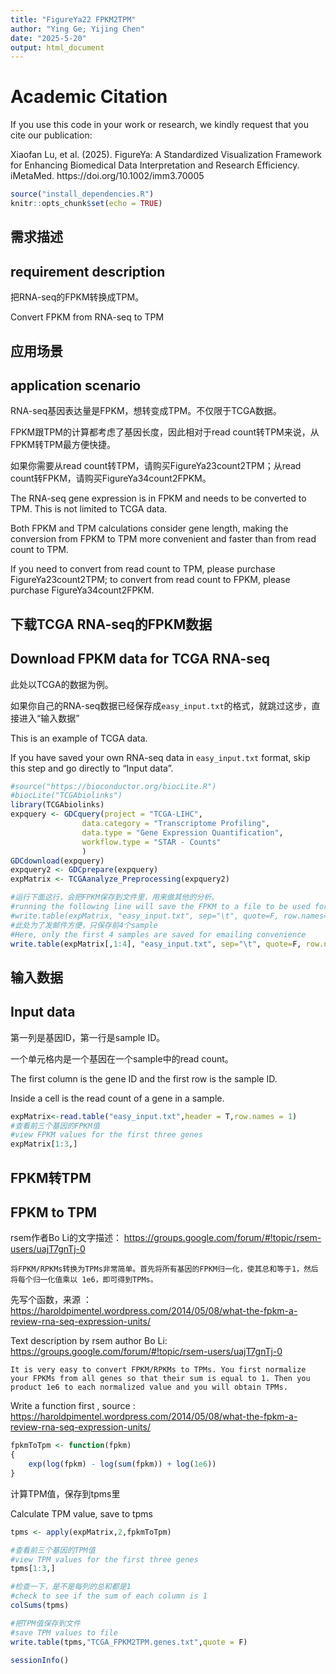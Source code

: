 ```yaml
---
title: "FigureYa22 FPKM2TPM"
author: "Ying Ge; Yijing Chen"
date: "2025-5-20"
output: html_document
---
```


# Academic Citation
If you use this code in your work or research, we kindly request that you cite our publication:

Xiaofan Lu, et al. (2025). FigureYa: A Standardized Visualization Framework for Enhancing Biomedical Data Interpretation and Research Efficiency. iMetaMed. https://doi.org/10.1002/imm3.70005


```r
source("install_dependencies.R")
knitr::opts_chunk$set(echo = TRUE)
```

## 需求描述
## requirement description

把RNA-seq的FPKM转换成TPM。

Convert FPKM from RNA-seq to TPM

## 应用场景
## application scenario

RNA-seq基因表达量是FPKM，想转变成TPM。不仅限于TCGA数据。

FPKM跟TPM的计算都考虑了基因长度，因此相对于read count转TPM来说，从FPKM转TPM最方便快捷。

如果你需要从read count转TPM，请购买FigureYa23count2TPM；从read count转FPKM，请购买FigureYa34count2FPKM。

The RNA-seq gene expression is in FPKM and needs to be converted to TPM. This is not limited to TCGA data. 

Both FPKM and TPM calculations consider gene length, making the conversion from FPKM to TPM more convenient and faster than from read count to TPM. 

If you need to convert from read count to TPM, please purchase FigureYa23count2TPM; to convert from read count to FPKM, please purchase FigureYa34count2FPKM.

## 下载TCGA RNA-seq的FPKM数据 
## Download FPKM data for TCGA RNA-seq 

此处以TCGA的数据为例。

如果你自己的RNA-seq数据已经保存成`easy_input.txt`的格式，就跳过这步，直接进入“输入数据”

This is an example of TCGA data.

If you have saved your own RNA-seq data in `easy_input.txt` format, skip this step and go directly to “Input data”.

```r
#source("https://bioconductor.org/biocLite.R")
#biocLite("TCGAbiolinks")
library(TCGAbiolinks)
expquery <- GDCquery(project = "TCGA-LIHC", 
                data.category = "Transcriptome Profiling",
                data.type = "Gene Expression Quantification",
                workflow.type = "STAR - Counts" 
                )
GDCdownload(expquery)
expquery2 <- GDCprepare(expquery)
expMatrix <- TCGAanalyze_Preprocessing(expquery2)

#运行下面这行，会把FPKM保存到文件里，用来做其他的分析。
#running the following line will save the FPKM to a file to be used for additional analysis.
#write.table(expMatrix, "easy_input.txt", sep="\t", quote=F, row.names=T)
#此处为了发邮件方便，只保存前4个sample
#Here, only the first 4 samples are saved for emailing convenience
write.table(expMatrix[,1:4], "easy_input.txt", sep="\t", quote=F, row.names=T)
```

## 输入数据
## Input data

第一列是基因ID，第一行是sample ID。

一个单元格内是一个基因在一个sample中的read count。

The first column is the gene ID and the first row is the sample ID.

Inside a cell is the read count of a gene in a sample.

```r
expMatrix<-read.table("easy_input.txt",header = T,row.names = 1)
#查看前三个基因的FPKM值
#view FPKM values for the first three genes
expMatrix[1:3,]
```

## FPKM转TPM
## FPKM to TPM

rsem作者Bo Li的文字描述：
<https://groups.google.com/forum/#!topic/rsem-users/uajT7gnTj-0>

`将FPKM/RPKMs转换为TPMs非常简单。首先将所有基因的FPKM归一化，使其总和等于1，然后将每个归一化值乘以 1e6，即可得到TPMs。`

先写个函数，来源 ：<https://haroldpimentel.wordpress.com/2014/05/08/what-the-fpkm-a-review-rna-seq-expression-units/>

Text description by rsem author Bo Li:
<https://groups.google.com/forum/#!topic/rsem-users/uajT7gnTj-0>

`It is very easy to convert FPKM/RPKMs to TPMs. You first normalize your FPKMs from all genes so that their sum is equal to 1. Then you product 1e6 to each normalized value and you will obtain TPMs.`

Write a function first , source : <https://haroldpimentel.wordpress.com/2014/05/08/what-the-fpkm-a-review-rna-seq-expression-units/>

```r
fpkmToTpm <- function(fpkm)
{
    exp(log(fpkm) - log(sum(fpkm)) + log(1e6))
}
```

计算TPM值，保存到tpms里

Calculate TPM value, save to tpms

```r
tpms <- apply(expMatrix,2,fpkmToTpm)

#查看前三个基因的TPM值
#view TPM values for the first three genes
tpms[1:3,]

#检查一下，是不是每列的总和都是1
#check to see if the sum of each column is 1
colSums(tpms)

#把TPM值保存到文件
#save TPM values to file
write.table(tpms,"TCGA_FPKM2TPM.genes.txt",quote = F)
```

```r
sessionInfo()
```
